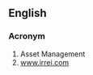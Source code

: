 ==English==

===Acronym===
{{head|en|acronym}}

# Asset Management
# [http://www.irrei.com www.irrei.com]